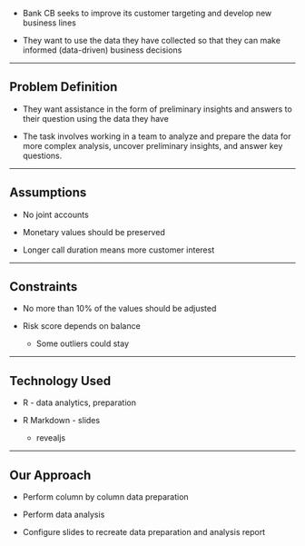 -   Bank CB seeks to improve its customer targeting and develop new business lines

-   They want to use the data they have collected so that they can make informed (data-driven) business decisions

------------------------------------------------------------------------

## Problem Definition

-   They want assistance in the form of preliminary insights and answers to their question using the data they have

-   The task involves working in a team to analyze and prepare the data for more complex analysis, uncover preliminary insights, and answer key questions.

------------------------------------------------------------------------

## Assumptions

-   No joint accounts

-   Monetary values should be preserved

-   Longer call duration means more customer interest

------------------------------------------------------------------------

## Constraints

-   No more than 10% of the values should be adjusted

-   Risk score depends on balance

    -   Some outliers could stay

------------------------------------------------------------------------

## Technology Used

-   R - data analytics, preparation

-   R Markdown - slides

    -   revealjs

------------------------------------------------------------------------

## Our Approach

-   Perform column by column data preparation

-   Perform data analysis

-   Configure slides to recreate data preparation and analysis report
